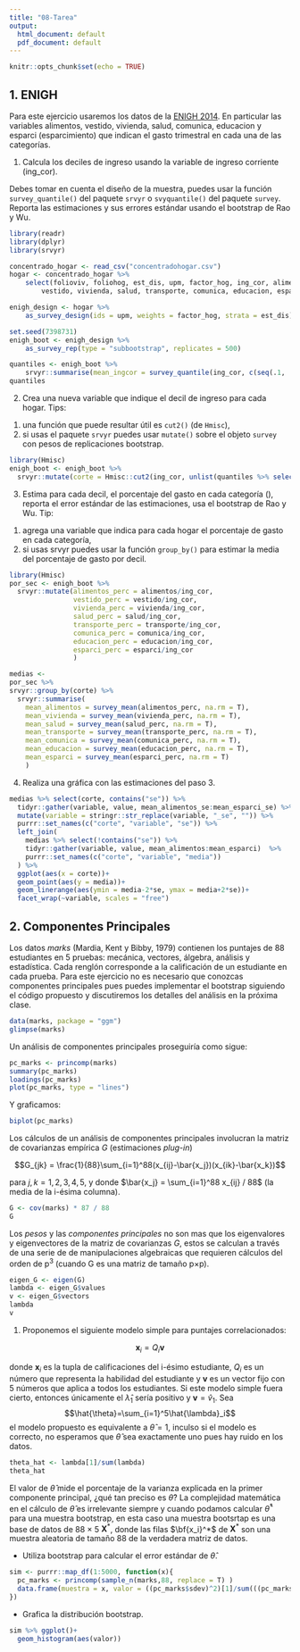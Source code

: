 ```yaml
---
title: "08-Tarea"
output:
  html_document: default
  pdf_document: default
---
```


```r
knitr::opts_chunk$set(echo = TRUE)
```

## 1. ENIGH

Para este ejercicio usaremos los datos de la [ENIGH 2014](https://www.inegi.org.mx/programas/enigh/tradicional/2014/). En particular
las variables alimentos, vestido, vivienda, salud, comunica, educacion y esparci 
(esparcimiento) que indican el gasto trimestral en cada una de las categorías. 

1. Calcula los deciles de ingreso usando la variable de ingreso corriente (ing_cor).

Debes tomar en cuenta el diseño de la muestra, puedes usar la función
`survey_quantile()` del paquete `srvyr` o `svyquantile()` del paquete `survey`.
Reporta las estimaciones y sus errores estándar usando el bootstrap de Rao y Wu.

```r
library(readr)
library(dplyr)
library(srvyr)

concentrado_hogar <- read_csv("concentradohogar.csv")
hogar <- concentrado_hogar %>% 
    select(folioviv, foliohog, est_dis, upm, factor_hog, ing_cor, alimentos, 
        vestido, vivienda, salud, transporte, comunica, educacion, esparci) 

enigh_design <- hogar %>% 
    as_survey_design(ids = upm, weights = factor_hog, strata = est_dis)

set.seed(7398731)
enigh_boot <- enigh_design %>% 
    as_survey_rep(type = "subbootstrap", replicates = 500)

quantiles <- enigh_boot %>% 
    srvyr::summarise(mean_ingcor = survey_quantile(ing_cor, c(seq(.1, .9, by =.1))))
quantiles
```

2. Crea una nueva variable que indique el decil de ingreso para cada hogar. 
Tips: 
1) una función que puede resultar útil es `cut2()` (de `Hmisc`), 
2) si usas el paquete `srvyr` puedes usar `mutate()` sobre
el objeto `survey` con pesos de replicaciones bootstrap.

```r
library(Hmisc)
enigh_boot <- enigh_boot %>% 
  srvyr::mutate(corte = Hmisc::cut2(ing_cor, unlist(quantiles %>% select(!contains("se")))))
```

3. Estima para cada decil, el porcentaje del gasto 
en cada categoría (), reporta el error estándar de las estimaciones, usa 
el bootstrap de Rao y Wu. 
Tip: 
1) agrega una variable que indica para cada hogar el porcentaje de gasto en cada categoría, 
2) si usas srvyr puedes usar la función `group_by()` para estimar la media del porcentaje de gasto por decil.

```r
library(Hmisc)
por_sec <- enigh_boot %>% 
  srvyr::mutate(alimentos_perc = alimentos/ing_cor,
                vestido_perc = vestido/ing_cor,
                vivienda_perc = vivienda/ing_cor,
                salud_perc = salud/ing_cor, 
                transporte_perc = transporte/ing_cor, 
                comunica_perc = comunica/ing_cor, 
                educacion_perc = educacion/ing_cor, 
                esparci_perc = esparci/ing_cor
                ) 
```


```r
medias <- 
por_sec %>% 
srvyr::group_by(corte) %>% 
  srvyr::summarise(
    mean_alimentos = survey_mean(alimentos_perc, na.rm = T),
    mean_vivienda = survey_mean(vivienda_perc, na.rm = T),
    mean_salud = survey_mean(salud_perc, na.rm = T), 
    mean_transporte = survey_mean(transporte_perc, na.rm = T), 
    mean_comunica = survey_mean(comunica_perc, na.rm = T), 
    mean_educacion = survey_mean(educacion_perc, na.rm = T), 
    mean_esparci = survey_mean(esparci_perc, na.rm = T)
    )
```

4. Realiza una gráfica con las estimaciones del paso 3.

```r
medias %>% select(corte, contains("se")) %>% 
  tidyr::gather(variable, value, mean_alimentos_se:mean_esparci_se) %>% 
  mutate(variable = stringr::str_replace(variable, "_se", "")) %>% 
  purrr::set_names(c("corte", "variable", "se")) %>% 
  left_join(
    medias %>% select(!contains("se")) %>% 
    tidyr::gather(variable, value, mean_alimentos:mean_esparci)  %>% 
    purrr::set_names(c("corte", "variable", "media"))
  ) %>% 
  ggplot(aes(x = corte))+
  geom_point(aes(y = media))+
  geom_linerange(aes(ymin = media-2*se, ymax = media+2*se))+
  facet_wrap(~variable, scales = "free")
```


## 2. Componentes Principales

Los datos _marks_ (Mardia, Kent y Bibby, 1979) contienen los puntajes de 88 
estudiantes en 5 pruebas: mecánica, vectores, álgebra, análisis y estadística.
Cada renglón corresponde a la calificación de un estudiante en cada prueba. 
Para este ejercicio no es necesario que conozcas componentes principales pues
puedes implementar el bootstrap siguiendo el código propuesto y discutiremos 
los detalles del análisis en la próxima clase.

```r
data(marks, package = "ggm")
glimpse(marks)
```

Un análisis de componentes principales proseguiría como sigue:

```r
pc_marks <- princomp(marks)
summary(pc_marks)
loadings(pc_marks)
plot(pc_marks, type = "lines")
```

Y graficamos:

```r
biplot(pc_marks)
```

Los cálculos de un análisis de componentes principales involucran la matriz de 
covarianzas empírica $G$ (estimaciones _plug-in_)

$$G_{jk} = \frac{1}{88}\sum_{i=1}^88(x_{ij}-\bar{x_j})(x_{ik}-\bar{x_k})$$

para $j,k=1,2,3,4,5$, y donde $\bar{x_j} = \sum_{i=1}^88 x_{ij} / 88$ (la media 
de la i-ésima columna).

```r
G <- cov(marks) * 87 / 88
G
```

Los _pesos_ y las _componentes principales_ no son mas que los eigenvalores y 
eigenvectores de la matriz de covarianzas $G$, estos se calculan a través de una 
serie de de manipulaciones algebraicas que requieren cálculos del orden de p^3^
(cuando G es una matriz de tamaño p$\times$p).

```r
eigen_G <- eigen(G)
lambda <- eigen_G$values
v <- eigen_G$vectors
lambda
v
```

1. Proponemos el siguiente modelo simple para puntajes correlacionados:

$$\textbf{x}_i = Q_i \textbf{v}$$

donde $\textbf{x}_i$ es la tupla de calificaciones del i-ésimo estudiante, 
$Q_i$ es un número que representa la habilidad del estudiante y $\textbf{v}$ es
un vector fijo con 5 números que aplica a todos los estudiantes. Si este modelo
simple fuera cierto, entonces únicamente el $\hat{\lambda}_1$ sería positivo
y $\textbf{v} = \hat{v}_1$.
Sea $$\hat{\theta}=\sum_{i=1}^5\hat{\lambda}_i$$
el modelo propuesto es equivalente a $\hat{\theta}=1$, inculso si el modelo es
correcto, no esperamos que $\hat{\theta}$ sea exactamente uno pues hay ruido en 
los datos.

```r
theta_hat <- lambda[1]/sum(lambda)
theta_hat
```

El valor de $\hat{\theta}$ mide el porcentaje de la varianza explicada en la 
primer componente principal, ¿qué tan preciso es  $\hat{\theta}$? La complejidad
matemática en el cálculo de $\hat{\theta}$ es irrelevante siempre y cuando 
podamos calcular  $\hat{\theta}^*$ para una muestra bootstrap, en esta caso una
muestra bootsrtap es una base de datos de 88 $\times$ 5 $\textbf{X}^*$, donde las
filas $\bf{x_i}^*$ de $\textbf{X}^*$ son una muestra aleatoria de tamaño
88 de la verdadera matriz de datos.

- Utiliza bootstrap para calcular el error estándar de $\hat{\theta}$.


```r
sim <- purrr::map_df(1:5000, function(x){
  pc_marks <- princomp(sample_n(marks,88, replace = T) )
  data.frame(muestra = x, valor = ((pc_marks$sdev)^2)[1]/sum(((pc_marks$sdev)^2)))
})
```

- Grafica la distribución bootstrap.

```r
sim %>% ggplot()+
  geom_histogram(aes(valor))
```

